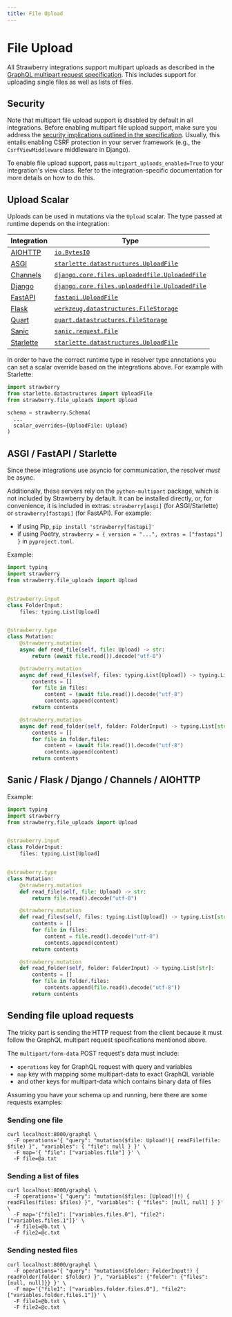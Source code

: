 ```yaml
---
title: File Upload
---
```


# File Upload

All Strawberry integrations support multipart uploads as described in the
[GraphQL multipart request specification](https://github.com/jaydenseric/graphql-multipart-request-spec).
This includes support for uploading single files as well as lists of files.

## Security

Note that multipart file upload support is disabled by default in all
integrations. Before enabling multipart file upload support, make sure you
address the
[security implications outlined in the specification](https://github.com/jaydenseric/graphql-multipart-request-spec/blob/master/readme.md#security).
Usually, this entails enabling CSRF protection in your server framework (e.g.,
the `CsrfViewMiddleware` middleware in Django).

To enable file upload support, pass `multipart_uploads_enabled=True` to your
integration's view class. Refer to the integration-specific documentation for
more details on how to do this.

## Upload Scalar

Uploads can be used in mutations via the `Upload` scalar. The type passed at
runtime depends on the integration:

| Integration                               | Type                                                                                                                                                  |
| ----------------------------------------- | ----------------------------------------------------------------------------------------------------------------------------------------------------- |
| [AIOHTTP](/docs/integrations/aiohttp)     | [`io.BytesIO`](https://docs.python.org/3/library/io.html#io.BytesIO)                                                                                  |
| [ASGI](/docs/integrations/asgi)           | [`starlette.datastructures.UploadFile`](https://www.starlette.io/requests/#request-files)                                                             |
| [Channels](/docs/integrations/channels)   | [`django.core.files.uploadedfile.UploadedFile`](https://docs.djangoproject.com/en/dev/ref/files/uploads/#django.core.files.uploadedfile.UploadedFile) |
| [Django](/docs/integrations/django)       | [`django.core.files.uploadedfile.UploadedFile`](https://docs.djangoproject.com/en/dev/ref/files/uploads/#django.core.files.uploadedfile.UploadedFile) |
| [FastAPI](/docs/integrations/fastapi)     | [`fastapi.UploadFile`](https://fastapi.tiangolo.com/tutorial/request-files/#file-parameters-with-uploadfile)                                          |
| [Flask](/docs/integrations/flask)         | [`werkzeug.datastructures.FileStorage`](https://werkzeug.palletsprojects.com/en/latest/datastructures/#werkzeug.datastructures.FileStorage)           |
| [Quart](/docs/integrations/quart)         | [`quart.datastructures.FileStorage`](https://github.com/pallets/quart/blob/main/src/quart/datastructures.py)                                          |
| [Sanic](/docs/integrations/sanic)         | [`sanic.request.File`](https://sanic.readthedocs.io/en/stable/sanic/api/core.html#sanic.request.File)                                                 |
| [Starlette](/docs/integrations/starlette) | [`starlette.datastructures.UploadFile`](https://www.starlette.io/requests/#request-files)                                                             |

In order to have the correct runtime type in resolver type annotations you can
set a scalar override based on the integrations above. For example with
Starlette:

```python
import strawberry
from starlette.datastructures import UploadFile
from strawberry.file_uploads import Upload

schema = strawberry.Schema(
  ...
  scalar_overrides={UploadFile: Upload}
)
```

## ASGI / FastAPI / Starlette

Since these integrations use asyncio for communication, the resolver *must* be
async.

Additionally, these servers rely on the `python-multipart` package, which is not
included by Strawberry by default. It can be installed directly, or, for
convenience, it is included in extras: `strawberry[asgi]` (for ASGI/Starlette)
or `strawberry[fastapi]` (for FastAPI). For example:

- if using Pip, `pip install 'strawberry[fastapi]'`
- if using Poetry, `strawberry = { version = "...", extras = ["fastapi"] }` in
  `pyproject.toml`.

Example:

```python
import typing
import strawberry
from strawberry.file_uploads import Upload


@strawberry.input
class FolderInput:
    files: typing.List[Upload]


@strawberry.type
class Mutation:
    @strawberry.mutation
    async def read_file(self, file: Upload) -> str:
        return (await file.read()).decode("utf-8")

    @strawberry.mutation
    async def read_files(self, files: typing.List[Upload]) -> typing.List[str]:
        contents = []
        for file in files:
            content = (await file.read()).decode("utf-8")
            contents.append(content)
        return contents

    @strawberry.mutation
    async def read_folder(self, folder: FolderInput) -> typing.List[str]:
        contents = []
        for file in folder.files:
            content = (await file.read()).decode("utf-8")
            contents.append(content)
        return contents
```

## Sanic / Flask / Django / Channels / AIOHTTP

Example:

```python
import typing
import strawberry
from strawberry.file_uploads import Upload


@strawberry.input
class FolderInput:
    files: typing.List[Upload]


@strawberry.type
class Mutation:
    @strawberry.mutation
    def read_file(self, file: Upload) -> str:
        return file.read().decode("utf-8")

    @strawberry.mutation
    def read_files(self, files: typing.List[Upload]) -> typing.List[str]:
        contents = []
        for file in files:
            content = file.read().decode("utf-8")
            contents.append(content)
        return contents

    @strawberry.mutation
    def read_folder(self, folder: FolderInput) -> typing.List[str]:
        contents = []
        for file in folder.files:
            contents.append(file.read().decode("utf-8"))
        return contents
```

## Sending file upload requests

The tricky part is sending the HTTP request from the client because it must
follow the GraphQL multipart request specifications mentioned above.

The `multipart/form-data` POST request's data must include:

- `operations` key for GraphQL request with query and variables
- `map` key with mapping some multipart-data to exact GraphQL variable
- and other keys for multipart-data which contains binary data of files

Assuming you have your schema up and running, here there are some requests
examples:

### Sending one file

```shell
curl localhost:8000/graphql \
  -F operations='{ "query": "mutation($file: Upload!){ readFile(file: $file) }", "variables": { "file": null } }' \
  -F map='{ "file": ["variables.file"] }' \
  -F file=@a.txt
```

### Sending a list of files

```shell
curl localhost:8000/graphql \
  -F operations='{ "query": "mutation($files: [Upload!]!) { readFiles(files: $files) }", "variables": { "files": [null, null] } }' \
  -F map='{"file1": ["variables.files.0"], "file2": ["variables.files.1"]}' \
  -F file1=@b.txt \
  -F file2=@c.txt
```

### Sending nested files

```shell
curl localhost:8000/graphql \
  -F operations='{ "query": "mutation($folder: FolderInput!) { readFolder(folder: $folder) }", "variables": {"folder": {"files": [null, null]}} }' \
  -F map='{"file1": ["variables.folder.files.0"], "file2": ["variables.folder.files.1"]}' \
  -F file1=@b.txt \
  -F file2=@c.txt
```